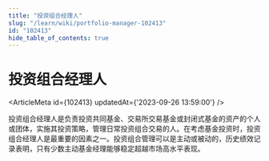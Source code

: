 ```yaml
---
title: "投资组合经理人"
slug: "/learn/wiki/portfolio-manager-102413"
id: "102413"
hide_table_of_contents: true
---
```



# 投资组合经理人

<ArticleMeta id={102413} updatedAt={'2023-09-26 13:59:00'} />
<div className='border-solid border-b border-t-0 my-4 border-[var(--ifm-color-gray-300)]' />

投资组合经理人是负责投资共同基金、交易所交易基金或封闭式基金的资产的个人或团体，实施其投资策略，管理日常投资组合交易的人。在考虑基金投资时，投资组合经理人是最重要的因素之一。投资组合管理可以是主动或被动的，历史绩效记录表明，只有少数主动基金经理能够稳定超越市场高水平表现。
